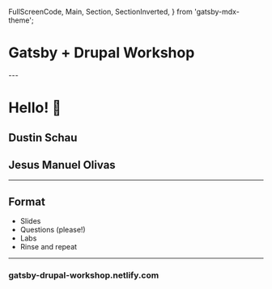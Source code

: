   FullScreenCode,
  Main,
  Section,
  SectionInverted,
} from 'gatsby-mdx-theme';


# Gatsby + Drupal Workshop

<Now />

<Head>
  <title>Gatsby + Drupal Workshop</title>
  <meta name='twitter:card' content='summary_large_image' />
  <meta name='twitter:site' content='@schaudustin' />
  <meta name='og:title' content='Gatsby and Drupal Workshop' />
  <meta name='og:description' content='Join us on February 1st, 9:30 am for a great Gatsby and Drupal workshop featuring Dustin Schau and Jesus Manuel Olivas' />
  <meta name='twitter:image' content="https://www.gatsbyjs.com/gatsby.jpg" />
</Head>
---

# Hello! 👋

## Dustin Schau

## Jesus Manuel Olivas

---

## Format

- Slides
- Questions (please!)
- Labs
- Rinse and repeat

---

### gatsby-drupal-workshop.netlify.com

